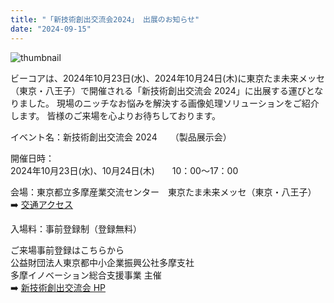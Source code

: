```yaml
---
title: "「新技術創出交流会2024」 出展のお知らせ"
date: "2024-09-15"
---
```

![thumbnail](../images/News/2024/shingijutu2024.png)

ビーコアは、2024年10月23日(水)、2024年10月24日(木)に東京たま未来メッセ（東京・八王子）で開催される「新技術創出交流会 2024」に出展する運びとなりました。
現場のニッチなお悩みを解決する画像処理ソリューションをご紹介します。 
皆様のご来場を心よりお待ちしております。

イベント名：新技術創出交流会 2024　　（製品展示会）<br />

開催日時：<br />
2024年10月23日(水)、10月24日(木)　　10：00～17：00<br />

会場：東京都立多摩産業交流センター　東京たま未来メッセ（東京・八王子）
➡️ [交通アクセス](https://www.tamaskc.metro.tokyo.lg.jp/access/)

入場料：事前登録制（登録無料）<br />

ご来場事前登録はこちらから <br />
公益財団法人東京都中小企業振興公社多摩支社<br />
多摩イノベーション総合支援事業 主催<br />
➡️ [新技術創出交流会 HP](https://tama-innovation.jp/event/)<br />
